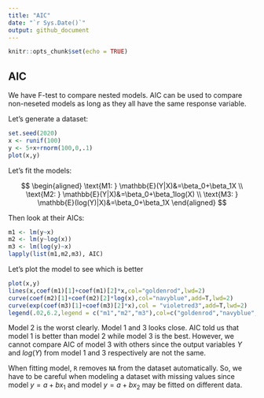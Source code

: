 ```yaml
---
title: "AIC"
date: "`r Sys.Date()`"
output: github_document
---
```


```r
knitr::opts_chunk$set(echo = TRUE)
```

## AIC
We have F-test to compare nested models. AIC can be used to compare non-neseted models as long as they all have the same response variable.

Let's generate a dataset:
```r
set.seed(2020)
x <- runif(100)
y <- 5+x+rnorm(100,0,.1)
plot(x,y)
```

Let's fit the models:

$$
\begin{aligned}
\text{M1: } \mathbb{E}(Y|X)&=\beta_0+\beta_1X \\
\text{M2: } \mathbb{E}(Y|X)&=\beta_0+\beta_1log(X) \\
\text{M3: } \mathbb{E}(log(Y)|X)&=\beta_0+\beta_1X
\end{aligned}
$$

Then look at their AICs:
```r
m1 <- lm(y~x)
m2 <- lm(y~log(x))
m3 <- lm(log(y)~x)
lapply(list(m1,m2,m3), AIC)
```

Let's plot the model to see which is better
```r
plot(x,y)
lines(x,coef(m1)[1]+coef(m1)[2]*x,col="goldenrod",lwd=2)
curve(coef(m2)[1]+coef(m2)[2]*log(x),col="navyblue",add=T,lwd=2)
curve(exp(coef(m3)[1]+coef(m3)[2]*x),col = "violetred3",add=T,lwd=2)
legend(.02,6.2,legend = c("m1","m2","m3"),col=c("goldenrod","navyblue","violetred3"),cex=.6)

```

Model 2 is the worst clearly. Model 1 and 3 looks close. AIC told us that model 1 is better than model 2 while model 3 is the best. However, we cannot compare AIC of model 3 with others since the output variables $Y$ and $log(Y)$ from model 1 and 3 respectively are not the same.

When fitting model, `R` removes `NA` from the dataset automatically. So, we have to be careful when modeling a dataset with missing values since model $y=a+bx_1$ and model $y=a+bx_2$ may be fitted on different data.